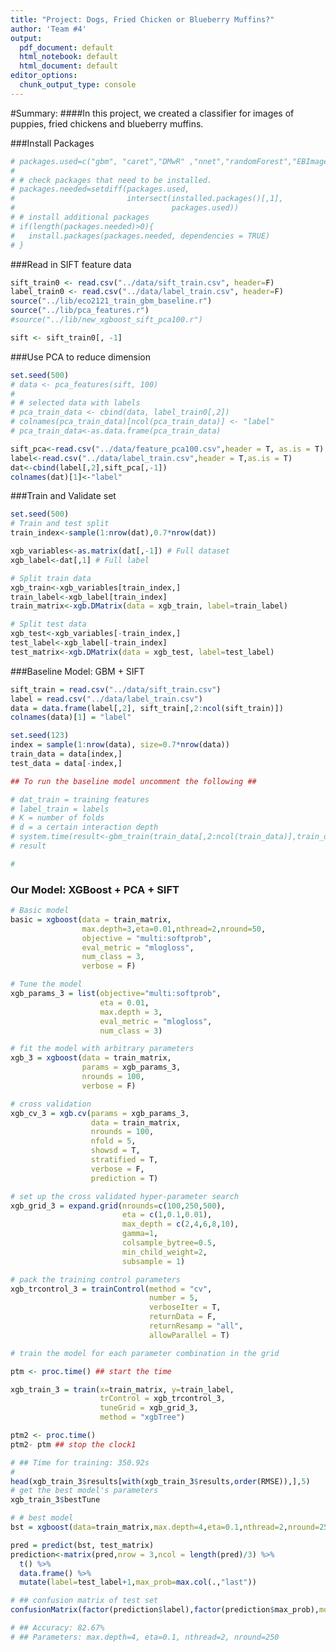 ```yaml
---
title: "Project: Dogs, Fried Chicken or Blueberry Muffins?"
author: 'Team #4'
output:
  pdf_document: default
  html_notebook: default
  html_document: default
editor_options: 
  chunk_output_type: console
---
```



#Summary:
####In this project, we created a classifier for images of puppies, fried chickens and blueberry muffins.

###Install Packages
```r
# packages.used=c("gbm", "caret","DMwR" ,"nnet","randomForest","EBImage","e1071","xgboost")
# 
# # check packages that need to be installed.
# packages.needed=setdiff(packages.used, 
#                         intersect(installed.packages()[,1], 
#                                   packages.used))
# # install additional packages
# if(length(packages.needed)>0){
#   install.packages(packages.needed, dependencies = TRUE)
# }

```

###Read in SIFT feature data
```r
sift_train0 <- read.csv("../data/sift_train.csv", header=F)
label_train0 <- read.csv("../data/label_train.csv", header=F)
source("../lib/eco2121_train_gbm_baseline.r")
source("../lib/pca_features.r")
#source("../lib/new_xgboost_sift_pca100.r")

sift <- sift_train0[, -1]
```

###Use PCA to reduce dimension
```r

set.seed(500)
# data <- pca_features(sift, 100)
# 
# # selected data with labels
# pca_train_data <- cbind(data, label_train0[,2])
# colnames(pca_train_data)[ncol(pca_train_data)] <- "label"
# pca_train_data<-as.data.frame(pca_train_data)

sift_pca<-read.csv("../data/feature_pca100.csv",header = T, as.is = T)
label<-read.csv("../data/label_train.csv",header = T,as.is = T)
dat<-cbind(label[,2],sift_pca[,-1])
colnames(dat)[1]<-"label"

```

###Train and Validate set 
```r
set.seed(500)
# Train and test split
train_index<-sample(1:nrow(dat),0.7*nrow(dat))

xgb_variables<-as.matrix(dat[,-1]) # Full dataset
xgb_label<-dat[,1] # Full label

# Split train data
xgb_train<-xgb_variables[train_index,]
train_label<-xgb_label[train_index]
train_matrix<-xgb.DMatrix(data = xgb_train, label=train_label)

# Split test data
xgb_test<-xgb_variables[-train_index,]
test_label<-xgb_label[-train_index]
test_matrix<-xgb.DMatrix(data = xgb_test, label=test_label)

```

###Baseline Model: GBM + SIFT

```r
sift_train = read.csv("../data/sift_train.csv")
label = read.csv("../data/label_train.csv")
data = data.frame(label[,2], sift_train[,2:ncol(sift_train)])
colnames(data)[1] = "label"

set.seed(123)
index = sample(1:nrow(data), size=0.7*nrow(data))
train_data = data[index,]
test_data = data[-index,]

## To run the baseline model uncomment the following ##

# dat_train = training features
# label_train = labels
# K = number of folds
# d = a certain interaction depth
# system.time(result<-gbm_train(train_data[,2:ncol(train_data)],train_data$label))
# result

# 
```

### Our Model: XGBoost + PCA + SIFT

```r
# Basic model
basic = xgboost(data = train_matrix,
                max.depth=3,eta=0.01,nthread=2,nround=50,
                objective = "multi:softprob",
                eval_metric = "mlogloss",
                num_class = 3,
                verbose = F)

# Tune the model
xgb_params_3 = list(objective="multi:softprob",
                    eta = 0.01,
                    max.depth = 3,
                    eval_metric = "mlogloss",
                    num_class = 3)

# fit the model with arbitrary parameters
xgb_3 = xgboost(data = train_matrix, 
                params = xgb_params_3,
                nrounds = 100,
                verbose = F)

# cross validation
xgb_cv_3 = xgb.cv(params = xgb_params_3,
                  data = train_matrix, 
                  nrounds = 100,
                  nfold = 5,
                  showsd = T,
                  stratified = T,
                  verbose = F,
                  prediction = T)

# set up the cross validated hyper-parameter search
xgb_grid_3 = expand.grid(nrounds=c(100,250,500),
                         eta = c(1,0.1,0.01),
                         max_depth = c(2,4,6,8,10),
                         gamma=1,
                         colsample_bytree=0.5,
                         min_child_weight=2,
                         subsample = 1)

# pack the training control parameters
xgb_trcontrol_3 = trainControl(method = "cv",
                               number = 5,
                               verboseIter = T,
                               returnData = F,
                               returnResamp = "all",
                               allowParallel = T)

# train the model for each parameter combination in the grid

ptm <- proc.time() ## start the time

```

```r

xgb_train_3 = train(x=train_matrix, y=train_label,
                    trControl = xgb_trcontrol_3,
                    tuneGrid = xgb_grid_3,
                    method = "xgbTree")
```

```r



ptm2 <- proc.time()
ptm2- ptm ## stop the clock1

# ## Time for training: 350.92s
#
head(xgb_train_3$results[with(xgb_train_3$results,order(RMSE)),],5)
# get the best model's parameters
xgb_train_3$bestTune

# # best model
bst = xgboost(data=train_matrix,max.depth=4,eta=0.1,nthread=2,nround=250,colsample_bytree=0.5,min_child_weight=2,subsample=1,objective="multi:softprob",eval_metric="mlogloss",num_class=3, verbose=F)

pred = predict(bst, test_matrix)
prediction<-matrix(pred,nrow = 3,ncol = length(pred)/3) %>%
  t() %>%
  data.frame() %>%
  mutate(label=test_label+1,max_prob=max.col(.,"last"))

# ## confusion matrix of test set
confusionMatrix(factor(prediction$label),factor(prediction$max_prob),mode = "everything")

# ## Accuracy: 82.67%
# ## Parameters: max.depth=4, eta=0.1, nthread=2, nround=250
```

